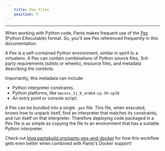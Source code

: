```yaml
---
    title: Pex files
    position: 5
---
```


---

When working with Python code, Pants makes frequent use of the [Pex](https://github.com/pantsbuild/pex) (Python EXecutable) format. So, you'll see Pex referenced frequently in this documentation.

A Pex is a self-contained Python environment, similar in spirit to a virtualenv. A Pex can contain combinations of Python source files, 3rd-party requirements (sdists or wheels), resource files, and metadata describing the contents.

Importantly, this metadata can include:

- Python interpreter constraints.
- Python platforms, like `macosx_11_0_arm64-cp-39-cp39`.
- An entry point or console script.

A Pex can be bundled into a single `.pex` file. This file, when executed, knows how to unpack itself, find an interpreter that matches its constraints, and run itself on that interpreter. Therefore deploying code packaged in a Pex file is as simple as copying the file to an environment that has a suitable Python interpreter.

Check out [blog.pantsbuild.org/pants-pex-and-docker](https://blog.pantsbuild.org/pants-pex-and-docker/) for how this workflow gets even better when combined with Pants's Docker support!



